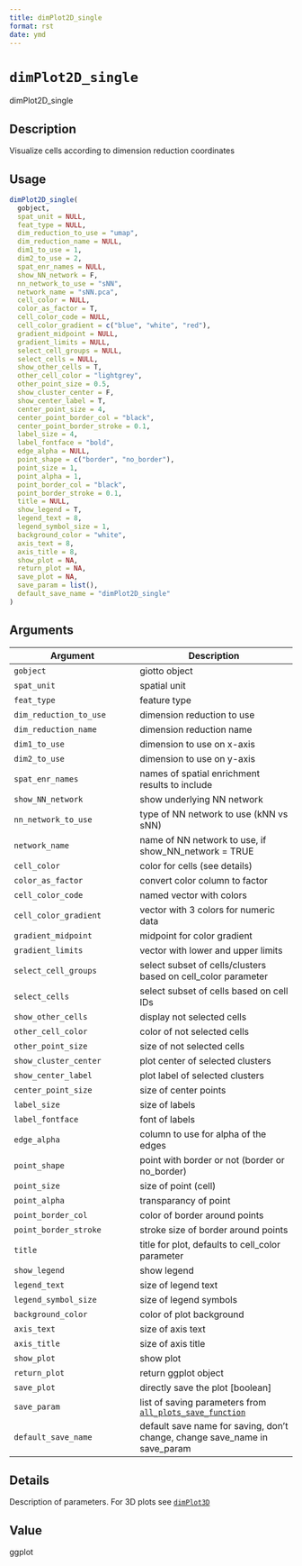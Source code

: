 ```yaml
--- 
title: dimPlot2D_single 
format: rst 
date: ymd 
--- 
```

# `dimPlot2D_single`

dimPlot2D_single


## Description

Visualize cells according to dimension reduction coordinates


## Usage

```r
dimPlot2D_single(
  gobject,
  spat_unit = NULL,
  feat_type = NULL,
  dim_reduction_to_use = "umap",
  dim_reduction_name = NULL,
  dim1_to_use = 1,
  dim2_to_use = 2,
  spat_enr_names = NULL,
  show_NN_network = F,
  nn_network_to_use = "sNN",
  network_name = "sNN.pca",
  cell_color = NULL,
  color_as_factor = T,
  cell_color_code = NULL,
  cell_color_gradient = c("blue", "white", "red"),
  gradient_midpoint = NULL,
  gradient_limits = NULL,
  select_cell_groups = NULL,
  select_cells = NULL,
  show_other_cells = T,
  other_cell_color = "lightgrey",
  other_point_size = 0.5,
  show_cluster_center = F,
  show_center_label = T,
  center_point_size = 4,
  center_point_border_col = "black",
  center_point_border_stroke = 0.1,
  label_size = 4,
  label_fontface = "bold",
  edge_alpha = NULL,
  point_shape = c("border", "no_border"),
  point_size = 1,
  point_alpha = 1,
  point_border_col = "black",
  point_border_stroke = 0.1,
  title = NULL,
  show_legend = T,
  legend_text = 8,
  legend_symbol_size = 1,
  background_color = "white",
  axis_text = 8,
  axis_title = 8,
  show_plot = NA,
  return_plot = NA,
  save_plot = NA,
  save_param = list(),
  default_save_name = "dimPlot2D_single"
)
```


## Arguments

Argument      |Description
------------- |----------------
`gobject`     |     giotto object
`spat_unit`     |     spatial unit
`feat_type`     |     feature type
`dim_reduction_to_use`     |     dimension reduction to use
`dim_reduction_name`     |     dimension reduction name
`dim1_to_use`     |     dimension to use on x-axis
`dim2_to_use`     |     dimension to use on y-axis
`spat_enr_names`     |     names of spatial enrichment results to include
`show_NN_network`     |     show underlying NN network
`nn_network_to_use`     |     type of NN network to use (kNN vs sNN)
`network_name`     |     name of NN network to use, if show_NN_network = TRUE
`cell_color`     |     color for cells (see details)
`color_as_factor`     |     convert color column to factor
`cell_color_code`     |     named vector with colors
`cell_color_gradient`     |     vector with 3 colors for numeric data
`gradient_midpoint`     |     midpoint for color gradient
`gradient_limits`     |     vector with lower and upper limits
`select_cell_groups`     |     select subset of cells/clusters based on cell_color parameter
`select_cells`     |     select subset of cells based on cell IDs
`show_other_cells`     |     display not selected cells
`other_cell_color`     |     color of not selected cells
`other_point_size`     |     size of not selected cells
`show_cluster_center`     |     plot center of selected clusters
`show_center_label`     |     plot label of selected clusters
`center_point_size`     |     size of center points
`label_size`     |     size of labels
`label_fontface`     |     font of labels
`edge_alpha`     |     column to use for alpha of the edges
`point_shape`     |     point with border or not (border or no_border)
`point_size`     |     size of point (cell)
`point_alpha`     |     transparancy of point
`point_border_col`     |     color of border around points
`point_border_stroke`     |     stroke size of border around points
`title`     |     title for plot, defaults to cell_color parameter
`show_legend`     |     show legend
`legend_text`     |     size of legend text
`legend_symbol_size`     |     size of legend symbols
`background_color`     |     color of plot background
`axis_text`     |     size of axis text
`axis_title`     |     size of axis title
`show_plot`     |     show plot
`return_plot`     |     return ggplot object
`save_plot`     |     directly save the plot [boolean]
`save_param`     |     list of saving parameters from [`all_plots_save_function`](#allplotssavefunction)
`default_save_name`     |     default save name for saving, don't change, change save_name in save_param


## Details

Description of parameters. For 3D plots see [`dimPlot3D`](#dimplot3d)


## Value

ggplot


